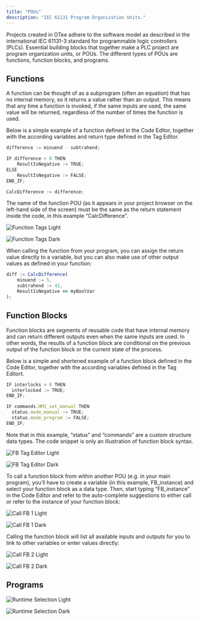```yaml
---
title: "POUs"
description: "IEC 61131 Program Organization Units."
---
```


Projects created in OTee adhere to the software model as described in the international IEC 61131-3 standard for programmable logic controllers (PLCs). Essential building blocks that together make a PLC project are program organization units, or POUs. The different types of POUs are functions, function blocks, and programs. 

## Functions

A function can be thought of as a subprogram (often an equation) that has no internal memory, so it returns a value rather than an output. This means that any time a function is invoked, if the same inputs are used, the same value will be returned, regardless of the number of times the function is used.

Below is a simple example of a function defined in the Code Editor, together with the according variables and return type defined in the Tag Editor.

```javascript lines
difference := minuend - subtrahend;

IF difference < 0 THEN
    ResultIsNegative := TRUE;
ELSE
    ResultIsNegative := FALSE;
END_IF;

CalcDifference := difference;
```

<Info>

The name of the function POU (as it appears in your project browser on the left-hand side of the screen) must be the same as the return statement inside the code, in this example “CalcDifference”.

</Info>

<img
  className="block dark:hidden mx-auto"
  src="/images/function-tags-light.png"
  alt="Function Tags Light"
/>

<img
  className="hidden dark:block mx-auto"
  src="/images/function-tags-dark.png"
  alt="Function Tags Dark"
/>

When calling the function from your program, you can assign the return value directly to a variable, but you can also make use of other output values as defined in your function:

```javascript lines
diff := CalcDifference(
    minuend := 5,
    subtrahend := 42,
    ResultIsNegative => myBoolVar
);
```

## Function Blocks

Function blocks are segments of reusable code that have internal memory and can return different outputs even when the same inputs are used. In other words, the results of a function block are conditional on the previous output of the function block or the current state of the process.

Below is a simple and shortened example of a function block defined in the Code Editor, together with the according variables defined in the Tag Editort.

```javascript lines
IF interlocks > 0 THEN
  interlocked := TRUE;
END_IF;

IF commands.HMI_set_manual THEN
  status.mode_manual := TRUE;
  status.mode_program := FALSE;
END_IF;
```

<Info>
Note that in this example, “status” and “commands” are a custom structure data types. The code snippet is only an illustration of function block syntax.
</Info>

<img
  className="block dark:hidden mx-auto"
  src="/images/function-block-tags-light.png"
  alt="FB Tag Editor Light"
/>

<img
  className="hidden dark:block mx-auto"
  src="/images/function-block-tags-dark.png"
  alt="FB Tag Editor Dark"
/>

To call a function block from within another POU (e.g. in your main program), you’ll have to create a variable (in this example, FB_instance) and select your function block as a data type. Then, start typing “FB_instance” in the Code Editor and refer to the auto-complete suggestions to either call or refer to the instance of your function block:

<img
  className="block dark:hidden mx-auto"
  src="/images/call-function-block-1-light.png"
  alt="Call FB 1 Light"
/>

<img
  className="hidden dark:block mx-auto"
  src="/images/call-function-block-1-dark.png"
  alt="Call FB 1 Dark"
/>

Calling the function block will list all available inputs and outputs for you to link to other variables or enter values directly:

<img
  className="block dark:hidden mx-auto"
  src="/images/call-function-block-2-light-light.png"
  alt="Call FB 2 Light"
/>

<img
  className="hidden dark:block mx-auto"
  src="/images/call-function-block-2-dark.png"
  alt="Call FB 2 Dark"
/>



## Programs



<img
  className="block dark:hidden mx-auto"
  src="/images/runtime-selection-light.png"
  alt="Runtime Selection Light"
/>

<img
  className="hidden dark:block mx-auto"
  src="/images/runtime-selection-dark.png"
  alt="Runtime Selection Dark"
/>